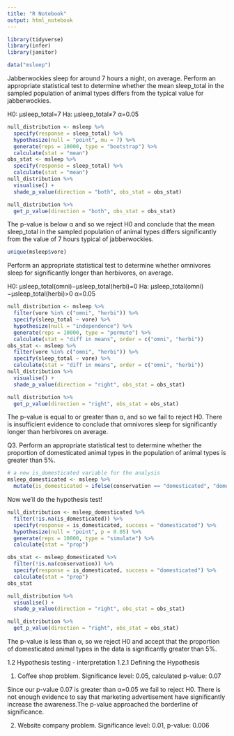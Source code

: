 ```yaml
---
title: "R Notebook"
output: html_notebook
---
```



```r
library(tidyverse)
library(infer)
library(janitor)
```


```r
data("msleep")
```

Jabberwockies sleep for around 7 hours a night, on average. Perform an appropriate statistical test to determine whether the mean sleep_total in the sampled population of animal types differs from the typical value for jabberwockies.

H0: μsleep_total=7 Ha: μsleep_total≠7 α=0.05

```r
null_distribution <- msleep %>%
  specify(response = sleep_total) %>%
  hypothesize(null = "point", mu = 7) %>%
  generate(reps = 10000, type = "bootstrap") %>%
  calculate(stat = "mean")
obs_stat <- msleep %>%
  specify(response = sleep_total) %>%
  calculate(stat = "mean")
null_distribution %>%
  visualise() +
  shade_p_value(direction = "both", obs_stat = obs_stat)
```


```r
null_distribution %>%
  get_p_value(direction = "both", obs_stat = obs_stat)
```


The p-value is below α and so we reject H0 and conclude that the mean sleep_total in the sampled population of animal types differs significantly from the value of 7 hours typical of jabberwockies. 




```r
unique(msleep$vore)
```

Perform an appropriate statistical test to determine whether omnivores sleep for significantly longer than herbivores, on average.

H0: μsleep_total(omni)−μsleep_total(herbi)=0 Ha: μsleep_total(omni)−μsleep_total(herbi)>0 α=0.05

```r
null_distribution <- msleep %>%
  filter(vore %in% c("omni", "herbi")) %>%
  specify(sleep_total ~ vore) %>%
  hypothesize(null = "independence") %>%
  generate(reps = 10000, type = "permute") %>%
  calculate(stat = "diff in means", order = c("omni", "herbi"))
obs_stat <- msleep %>%
  filter(vore %in% c("omni", "herbi")) %>%
  specify(sleep_total ~ vore) %>%
  calculate(stat = "diff in means", order = c("omni", "herbi"))
null_distribution %>%
  visualise() +
  shade_p_value(direction = "right", obs_stat = obs_stat)
```

```r
null_distribution %>%
  get_p_value(direction = "right", obs_stat = obs_stat)
```

The p-value is equal to or greater than α, and so we fail to reject H0. There is insufficient evidence to conclude that omnivores sleep for significantly longer than herbivores on average. 




Q3. Perform an appropriate statistical test to determine whether the proportion of domesticated animal types in the population of animal types is greater than 5%. 

```r
# a new is_domesticated variable for the analysis
msleep_domesticated <- msleep %>%
  mutate(is_domesticated = ifelse(conservation == "domesticated", "domesticated", "not_domesticated"))
```











Now we’ll do the hypothesis test!

```r
null_distribution <- msleep_domesticated %>%
  filter(!is.na(is_domesticated)) %>%
  specify(response = is_domesticated, success = "domesticated") %>%
  hypothesize(null = "point", p = 0.05) %>%
  generate(reps = 10000, type = "simulate") %>%
  calculate(stat = "prop")
```




```r
obs_stat <- msleep_domesticated %>%
  filter(!is.na(conservation)) %>%
  specify(response = is_domesticated, success = "domesticated") %>%
  calculate(stat = "prop")
obs_stat
```



```r
null_distribution %>%
  visualise() +
  shade_p_value(direction = "right", obs_stat = obs_stat)
```


```r
null_distribution %>%
  get_p_value(direction = "right", obs_stat = obs_stat)
```

The p-value is less than α, so we reject H0 and accept that the proportion of domesticated animal types in the data is significantly greater than 5%.




1.2 Hypothesis testing - interpretation
1.2.1 Defining the Hypothesis

1. Coffee shop problem. Significance level: 0.05, calculated p-value: 0.07

Since our p-value 0.07 is greater than α=0.05 we fail to reject H0. There is not enough evidence to say that marketing advertisement have significantly increase the awareness.The p-value approached the borderline of significance.


2. Website company problem. Significance level: 0.01, p-value: 0.006



















